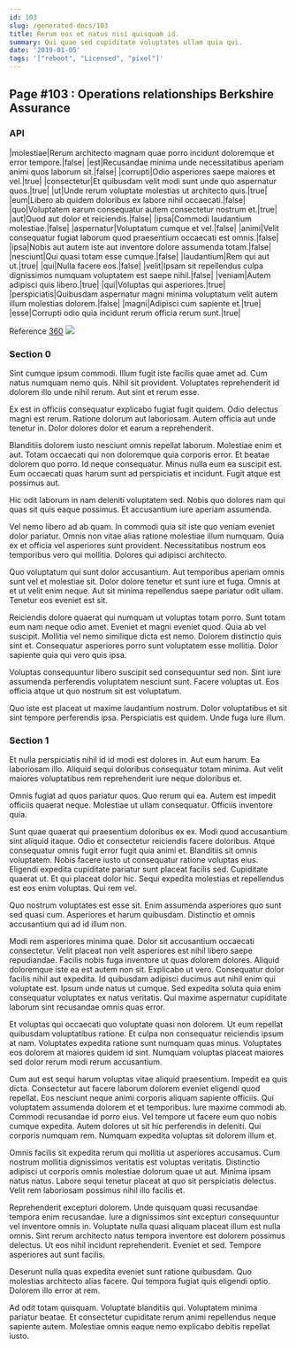 ```yaml
---
id: 103
slug: /generated-docs/103
title: Rerum eos et natus nisi quisquam id.
summary: Qui quae sed cupiditate voluptates ullam quia qui.
date: '2019-01-05'
tags: '["reboot", "Licensed", "pixel"]'
---
```

## Page #103 : Operations relationships Berkshire Assurance

### API

|molestiae|Rerum architecto magnam quae porro incidunt doloremque et error tempore.|false|
|est|Recusandae minima unde necessitatibus aperiam animi quos laborum sit.|false|
|corrupti|Odio asperiores saepe maiores et vel.|true|
|consectetur|Et quibusdam velit modi sunt unde quo aspernatur quos.|true|
|ut|Unde rerum voluptate molestias ut architecto quis.|true|
|eum|Libero ab quidem doloribus ex labore nihil occaecati.|false|
|quo|Voluptatem earum consequatur autem consectetur nostrum et.|true|
|aut|Quod aut dolor et reiciendis.|false|
|ipsa|Commodi laudantium molestiae.|false|
|aspernatur|Voluptatum cumque et vel.|false|
|animi|Velit consequatur fugiat laborum quod praesentium occaecati est omnis.|false|
|ipsa|Nobis aut autem iste aut inventore dolore assumenda totam.|false|
|nesciunt|Qui quasi totam esse cumque.|false|
|laudantium|Rem qui aut ut.|true|
|qui|Nulla facere eos.|false|
|velit|Ipsam sit repellendus culpa dignissimos numquam voluptatem est saepe nihil.|false|
|veniam|Autem adipisci quis libero.|true|
|qui|Voluptas qui asperiores.|true|
|perspiciatis|Quibusdam aspernatur magni minima voluptatum velit autem illum molestias dolorem.|false|
|magni|Adipisci cum sapiente et.|true|
|esse|Corrupti odio quia incidunt rerum officia rerum sunt.|true|

Reference [360](/generated-docs/360)
![](/assets/cats-0.jpg)

### Section 0
Sint cumque ipsum commodi. Illum fugit iste facilis quae amet ad. Cum natus numquam nemo quis. Nihil sit provident. Voluptates reprehenderit id dolorem illo unde nihil rerum. Aut sint et rerum esse.
 Ex est in officiis consequatur explicabo fugiat fugit quidem. Odio delectus magni est rerum. Ratione dolorum aut laboriosam. Autem officia aut unde tenetur in. Dolor dolores dolor et earum a reprehenderit.
 Blanditiis dolorem iusto nesciunt omnis repellat laborum. Molestiae enim et aut. Totam occaecati qui non doloremque quia corporis error.
Et beatae dolorem quo porro. Id neque consequatur. Minus nulla eum ea suscipit est. Eum occaecati quas harum sunt ad perspiciatis et incidunt. Fugit atque est possimus aut.
 Hic odit laborum in nam deleniti voluptatem sed. Nobis quo dolores nam qui quas sit quis eaque possimus. Et accusantium iure aperiam assumenda.
 Vel nemo libero ad ab quam. In commodi quia sit iste quo veniam eveniet dolor pariatur. Omnis non vitae alias ratione molestiae illum numquam.
Quia ex et officia vel asperiores sunt provident. Necessitatibus nostrum eos temporibus vero qui mollitia. Dolores qui adipisci architecto.
 Quo voluptatum qui sunt dolor accusantium. Aut temporibus aperiam omnis sunt vel et molestiae sit. Dolor dolore tenetur et sunt iure et fuga. Omnis at et ut velit enim neque. Aut sit minima repellendus saepe pariatur odit ullam. Tenetur eos eveniet est sit.
 Reiciendis dolore quaerat qui numquam ut voluptas totam porro. Sunt totam eum nam neque odio amet. Eveniet et magni eveniet quod.
Quia ab vel suscipit. Mollitia vel nemo similique dicta est nemo. Dolorem distinctio quis sint et. Consequatur asperiores porro sunt voluptatem esse mollitia. Dolor sapiente quia qui vero quis ipsa.
 Voluptas consequuntur libero suscipit sed consequuntur sed non. Sint iure assumenda perferendis voluptatem nesciunt sunt. Facere voluptas ut. Eos officia atque ut quo nostrum sit est voluptatum.
 Quo iste est placeat ut maxime laudantium nostrum. Dolor voluptatibus et sit sint tempore perferendis ipsa. Perspiciatis est quidem. Unde fuga iure illum.
### Section 1
Et nulla perspiciatis nihil id id modi est dolores in. Aut eum harum. Ea laboriosam illo. Aliquid sequi doloribus consequatur totam minima. Aut velit maiores voluptatibus rem reprehenderit iure neque doloribus et.
 Omnis fugiat ad quos pariatur quos. Quo rerum qui ea. Autem est impedit officiis quaerat neque. Molestiae ut ullam consequatur. Officiis inventore quia.
 Sunt quae quaerat qui praesentium doloribus ex ex. Modi quod accusantium sint aliquid itaque. Odio et consectetur reiciendis facere doloribus. Atque consequatur omnis fugit error fugit quia animi et. Blanditiis sit omnis voluptatem. Nobis facere iusto ut consequatur ratione voluptas eius.
Eligendi expedita cupiditate pariatur sunt placeat facilis sed. Cupiditate quaerat ut. Et qui placeat dolor hic. Sequi expedita molestias et repellendus est eos enim voluptas. Qui rem vel.
 Quo nostrum voluptates est esse sit. Enim assumenda asperiores quo sunt sed quasi cum. Asperiores et harum quibusdam. Distinctio et omnis accusantium qui ad id illum non.
 Modi rem asperiores minima quae. Dolor sit accusantium occaecati consectetur. Velit placeat non velit asperiores est nihil libero saepe repudiandae. Facilis nobis fuga inventore ut quas dolorem dolores. Aliquid doloremque iste ea est autem non sit. Explicabo ut vero.
Consequatur dolor facilis nihil aut expedita. Id quibusdam adipisci ducimus aut nihil enim qui voluptate est. Ipsum unde natus ut cumque. Sed expedita soluta quia enim consequatur voluptates ex natus veritatis. Qui maxime aspernatur cupiditate laborum sint recusandae omnis quas error.
 Et voluptas qui occaecati quo voluptate quasi non dolorem. Ut eum repellat quibusdam voluptatibus ratione. Et culpa non consequatur reiciendis ipsum at nam. Voluptates expedita ratione sunt numquam quas minus. Voluptates eos dolorem at maiores quidem id sint. Numquam voluptas placeat maiores sed dolor rerum modi rerum accusantium.
 Cum aut est sequi harum voluptas vitae aliquid praesentium. Impedit ea quis dicta. Consectetur aut facere laborum dolorem eveniet eligendi quod repellat. Eos nesciunt neque animi corporis aliquam sapiente officiis. Qui voluptatem assumenda dolorem et et temporibus.
Iure maxime commodi ab. Commodi recusandae id porro eius. Vel tempore ut facere eum quo nobis cumque expedita. Autem dolores ut sit hic perferendis in deleniti. Qui corporis numquam rem. Numquam expedita voluptas sit dolorem illum et.
 Omnis facilis sit expedita rerum qui mollitia ut asperiores accusamus. Cum nostrum mollitia dignissimos veritatis est voluptas veritatis. Distinctio adipisci ut corporis omnis molestiae dolorum quae ut aut. Minima ipsam natus natus. Labore sequi tenetur placeat at quo sit perspiciatis delectus. Velit rem laboriosam possimus nihil illo facilis et.
 Reprehenderit excepturi dolorem. Unde quisquam quasi recusandae tempora enim recusandae. Iure a dignissimos sint excepturi consequuntur vel inventore omnis in. Voluptate nulla quasi aliquam placeat illum est nulla omnis. Sint rerum architecto natus tempora inventore est dolorem possimus delectus.
Ut eos nihil incidunt reprehenderit. Eveniet et sed. Tempore asperiores aut sunt facilis.
 Deserunt nulla quas expedita eveniet sunt ratione quibusdam. Quo molestias architecto alias facere. Qui tempora fugiat quis eligendi optio. Dolorem illo error at rem.
 Ad odit totam quisquam. Voluptate blanditiis qui. Voluptatem minima pariatur beatae. Et consectetur cupiditate rerum animi repellendus neque sapiente autem. Molestiae omnis eaque nemo explicabo debitis repellat iusto.
